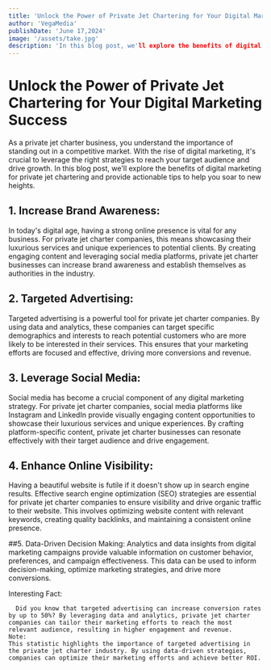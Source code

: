 ```yaml
---
title: 'Unlock the Power of Private Jet Chartering for Your Digital Marketing Success'
author: 'VegaMedia'
publishDate: 'June 17,2024'
image: '/assets/take.jpg'
description: 'In this blog post, we'll explore the benefits of digital marketing for private jet chartering'
---
```


# Unlock the Power of Private Jet Chartering for Your Digital Marketing Success

As a private jet charter business, you understand the importance of standing out in a competitive market. 
With the rise of digital marketing, it's crucial to leverage the right strategies to reach your target audience and drive growth. 
In this blog post, we'll explore the benefits of digital marketing for private jet chartering and provide actionable tips to help you soar to new heights.

## 1. Increase Brand Awareness:

In today's digital age, having a strong online presence is vital for any business. 
For private jet charter companies, this means showcasing their luxurious services and unique experiences to potential clients. By creating engaging content and leveraging social media platforms, 
private jet charter businesses can increase brand awareness and establish themselves as authorities in the industry.

## 2. Targeted Advertising:

Targeted advertising is a powerful tool for private jet charter companies. 
By using data and analytics, these companies can target specific demographics and interests to reach potential customers who are more likely to be interested in their services.
 This ensures that your marketing efforts are focused and effective, driving more conversions and revenue.

## 3. Leverage Social Media:
Social media has become a crucial component of any digital marketing strategy. 
For private jet charter companies, social media platforms like Instagram and LinkedIn provide visually engaging content opportunities to showcase their luxurious services and unique experiences. 
By crafting platform-specific content, private jet charter businesses can resonate effectively with their target audience and drive engagement.

## 4. Enhance Online Visibility:
Having a beautiful website is futile if it doesn't show up in search engine results. 
Effective search engine optimization (SEO) strategies are essential for private jet charter companies to ensure visibility and drive organic traffic to their website.
This involves optimizing website content with relevant keywords, creating quality backlinks, and maintaining a consistent online presence.

##5. Data-Driven Decision Making:
Analytics and data insights from digital marketing campaigns provide valuable information on customer behavior, preferences, and campaign effectiveness. 
This data can be used to inform decision-making, optimize marketing strategies, and drive more conversions.

Interesting Fact:

```
  Did you know that targeted advertising can increase conversion rates by up to 50%? By leveraging data and analytics, private jet charter companies can tailor their marketing efforts to reach the most relevant audience, resulting in higher engagement and revenue.
Note:
This statistic highlights the importance of targeted advertising in the private jet charter industry. By using data-driven strategies, companies can optimize their marketing efforts and achieve better ROI.
```
